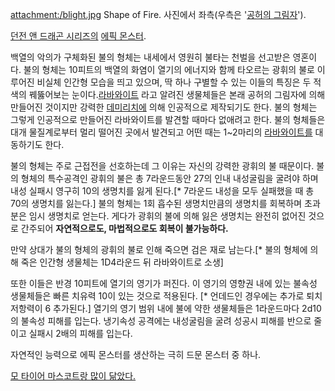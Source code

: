 attachment:/blight.jpg
Shape of Fire. 사진에서 좌측(우측은 '[[공허의 그림자]]'). 

[[던전 앤 드래곤 시리즈]]의 [[에픽 몬스터]].

백열의 악의가 구체화된 불의 형체는 내세에서 영원히 불타는 천벌을 선고받은 영혼이다. 불의 형체는 10피트의 백열의 화염이 열기의 에너지와 함께 타오르는 광휘의 불로 이루어진 비실체 인간형 모습을 띄고 있으며, 딱 하나 구별할 수 있는 이들의 특징은 두 적색의 꿰뚫어보는 눈이다.[[라바와이트]] 라고 알려진 생물체들은 본래 공허의 그림자에 의해 만들어진 것이지만 강력한 [[데미리치]]에 의해 인공적으로 제작되기도 한다. 불의 형체는 그렇게 인공적으로 만들어진 라바와이트를 발견할 때마다 없애려고 한다. 불의 형체들은 대개 물질계로부터 멀리 떨어진 곳에서 발견되고 어떤 때는 1~2마리의 [[라바와이트]]를 대동하기도 한다.

불의 형체는 주로 근접전을 선호하는데 그 이유는 자신의 강력한 광휘의 불 때문이다.
불의 형체의 특수공격인 광휘의 불은 총 7라운드동안 27의 인내 내성굴림을 굴려야 하며 내성 실패시 영구히 10의 생명치를 잃게 된다.[* 7라운드 내성을 모두 실패했을 때 총 70의 생명치를 잃는다.] 불의 형체는 1회 흡수된 생명치만큼의 생명치를 회복하며 초과분은 임시 생명치로 얻는다. 게다가 광휘의 불에 의해 잃은 생명치는 완전히 없어진 것으로 간주되어 '''자연적으로도, 마법적으로도 회복이 불가능하다.'''

만약 상대가 불의 형체의 광휘의 불로 인해 죽으면 검은 재로 남는다.[* 불의 형체에 의해 죽은 인간형 생물체는 1D4라운드 뒤 라바와이트로 소생]

또한 이들은 반경 10피트에 열기의 영기가 퍼진다. 이 영기의 영향권 내에 있는 불속성 생물체들은 빠른 치유력 10이 있는 것으로 적용된다. [* 언데드인 경우에는 추가로 퇴치 저항력이 6 추가된다.] 열기의 영기 범위 내에 불에 약한 생물체들은 1라운드마다 2d10의 불속성 피해를 입는다. 냉기속성 공격에는 내성굴림을 굴려 성공시 피해를 반으로 줄이고 실패시 2배의 피해를 입는다.

자연적인 능력으로 에픽 몬스터를 생산하는 극히 드문 몬스터 중 하나.

[http://www.bobkestrut.com/images/bibendum_modern.jpg 모 타이어 마스코트랑 많이 닮았다.]
